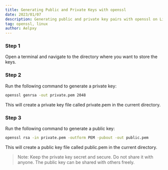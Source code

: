 ```yaml
---
title: Generating Public and Private Keys with openssl
date: 2023/01/07
description: Generating public and private key pairs with openssl on Linux.
tag: openssl, linux
author: Aelpxy
---
```


### Step 1

Open a terminal and navigate to the directory where you want to store the keys.

### Step 2

Run the following command to generate a private key:

```sh
openssl genrsa -out private.pem 2048
```

This will create a private key file called private.pem in the current directory.

### Step 3

Run the following command to generate a public key:

```sh
openssl rsa -in private.pem -outform PEM -pubout -out public.pem
```

This will create a public key file called public.pem in the current directory.

> Note: Keep the private key secret and secure. Do not share it with anyone. The public key can be shared with others freely.
